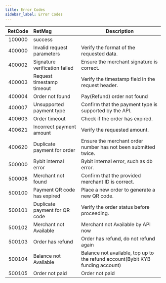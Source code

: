 ```yaml
---
title: Error Codes
sidebar_label: Error Codes
---
```

|RetCode |RetMsg |Description|
|:----:|:-------------------------------|-----------|
|100000|success||
|400000|Invalid request parameters|Verify the format of the requested data.|
|400002|Signature verification failed|Ensure the merchant signature is correct.|
|400003|Request timestamp timeout|Verify the timestamp field in the request header.|
|400004|Order not found|Pay(Refund) order not found|
|400007|Unsupported payment type|Confirm that the payment type is supported by the API.|
|400603|Order timeout|Check if the order has expired.|
|400621|Incorrect payment amount|Verify the requested amount.|
|400620|Duplicate payment for order|Ensure the merchant order number has not been submitted twice.|
|500000|Bybit internal error|Bybit internal error, such as db error.|
|500008|Merchant not found|Confirm that the provided merchant ID is correct.|
|500100|Payment QR code has expired|Place a new order to generate a new QR code.|
|500101|Duplicate payment for QR code|Verify the order status before proceeding.|
|500102|Merchant not Available |Merchant not Available by API now|
|500103|Order has refund|Order has refund, do not refund again|
|500104|Balance not Available|Balance not available, top up to the refund account(Bybit KYB funding account)|
|500105|Order not paid|Order not paid|